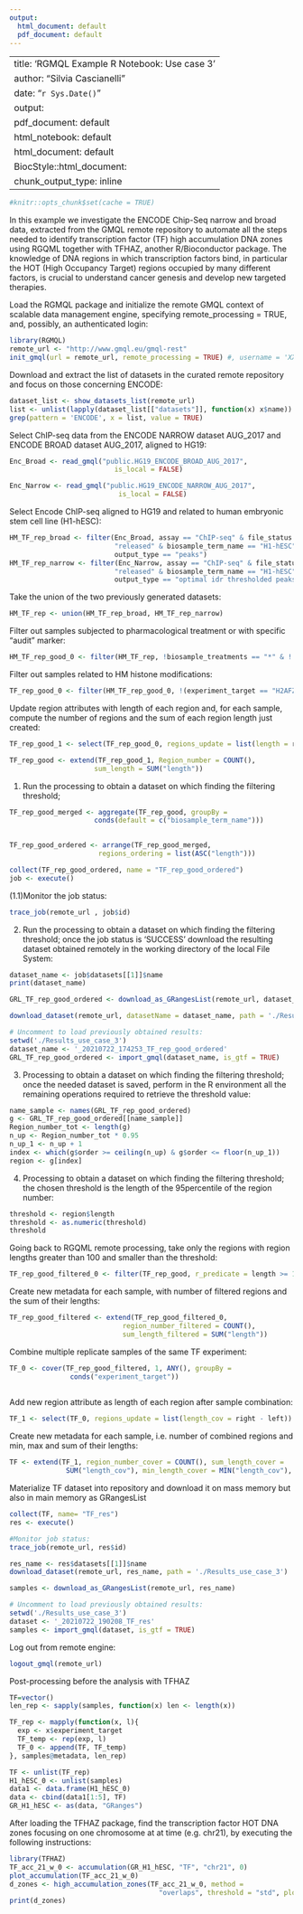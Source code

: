 ---
output:
  html_document: default
  pdf_document: default
---
---
title: 'RGMQL Example R Notebook: Use case 3'
author: "Silvia Cascianelli"
date: "`r Sys.Date()`"
output:
  pdf_document: default
  html_notebook: default
  html_document: default
  BiocStyle::html_document:
  chunk_output_type: inline
---

```{r setup, include = FALSE}
#knitr::opts_chunk$set(cache = TRUE)
```

In this example we investigate the ENCODE Chip-Seq narrow and broad data, extracted from the GMQL remote repository to automate all the steps needed to identify transcription factor (TF) high accumulation DNA zones using RGQML together with TFHAZ, another R/Bioconductor package. The knowledge of DNA regions in which transcription factors bind, in particular the HOT (High Occupancy Target) regions occupied by many different factors, is crucial to understand cancer genesis and develop new targeted therapies.

Load the RGMQL package and initialize the remote GMQL context of scalable data management engine, specifying remote_processing = TRUE, and, possibly, an authenticated login:

```{r, initialization}
library(RGMQL)
remote_url <- "http://www.gmql.eu/gmql-rest"
init_gmql(url = remote_url, remote_processing = TRUE) #, username = 'XXXX', password = 'XXXX')
```

Download and extract the list of datasets in the curated remote repository and focus on those concerning ENCODE:

```{r, available_datasets}
dataset_list <- show_datasets_list(remote_url)
list <- unlist(lapply(dataset_list[["datasets"]], function(x) x$name))
grep(pattern = 'ENCODE', x = list, value = TRUE)
```

Select ChIP-seq data from the ENCODE NARROW dataset AUG_2017 and ENCODE BROAD dataset AUG_2017, aligned to HG19:

```{r, read_NARROW_BROAD}

Enc_Broad <- read_gmql("public.HG19_ENCODE_BROAD_AUG_2017",
                          is_local = FALSE)

Enc_Narrow <- read_gmql("public.HG19_ENCODE_NARROW_AUG_2017",
                           is_local = FALSE)

```

Select Encode ChIP-seq aligned to HG19 and related to human embryonic stem cell line (H1-hESC):

```{r, select_H1-hESC}

HM_TF_rep_broad <- filter(Enc_Broad, assay == "ChIP-seq" & file_status == 
                          "released" & biosample_term_name == "H1-hESC" &                            
                          output_type == "peaks")
HM_TF_rep_narrow <- filter(Enc_Narrow, assay == "ChIP-seq" & file_status ==
                          "released" & biosample_term_name == "H1-hESC" & 
                          output_type == "optimal idr thresholded peaks")
```

Take the union of the two previously generated datasets:

```{r, union}
HM_TF_rep <- union(HM_TF_rep_broad, HM_TF_rep_narrow)
```

Filter out samples subjected to pharmacological treatment or with specific "audit" marker:

```{r, cleaning}
HM_TF_rep_good_0 <- filter(HM_TF_rep, !biosample_treatments == "*" & ! (audit_error == "extremely low read depth" | audit_error == "extremely low read length") & !(audit_warning == "insufficient read depth") & !(audit_not_compliant == "insufficient read depth" | audit_not_compliant =="insufficient replicate concordance" | audit_not_compliant == "missing input control" | audit_not_compliant == "severe bottlenecking" | audit_not_compliant == "unreplicated experiment"))                           
```

Filter out samples related to HM histone modifications:

```{r, discard_HM}
TF_rep_good_0 <- filter(HM_TF_rep_good_0, !(experiment_target == "H2AFZhuman" | experiment_target == "H3F3A-human" | experiment_target == "H3K27ac-human" | experiment_target == "H3K27me3-human" |        experiment_target == "H3K36me3-human" | experiment_target == "H3K4me1-human" | experiment_target ==   "H3K4me2-human" | experiment_target == "H3K4me3-human" | experiment_target == "H3K79me2-human" |      experiment_target == "H3K9ac-human" |  experiment_target == "H3K9me1-human" | experiment_target == "H3K9me2-human" | experiment_target == "H3K9me3-human" | experiment_target == "H4K20me1-human"))                        
```

Update region attributes with length of each region and, for each sample, compute the number of regions and the sum of each region length just created:

```{r, removal}
TF_rep_good_1 <- select(TF_rep_good_0, regions_update = list(length = right - left))

TF_rep_good <- extend(TF_rep_good_1, Region_number = COUNT(),
                     sum_length = SUM("length"))

```

(1) Run the processing to obtain a dataset on which finding the filtering threshold;

```{r, filtering_threshold_1, eval=FALSE}
TF_rep_good_merged <- aggregate(TF_rep_good, groupBy =
                     conds(default = c("biosample_term_name")))
                                 

TF_rep_good_ordered <- arrange(TF_rep_good_merged,                
                      regions_ordering = list(ASC("length")))

collect(TF_rep_good_ordered, name = "TF_rep_good_ordered")
job <- execute()
```

(1.1)Monitor the job status:

```{r, filtering_threshold_1_job_monitoring, eval=FALSE}
trace_job(remote_url , job$id)
```

(2) Run the processing to obtain a dataset on which finding the filtering threshold; once the job status is 'SUCCESS' download the resulting dataset obtained remotely in the working directory of the local File System:

```{r, filtering_threshold_2_download_in_FS, eval = FALSE}
dataset_name <- job$datasets[[1]]$name
print(dataset_name)

GRL_TF_rep_good_ordered <- download_as_GRangesList(remote_url, dataset_name)

download_dataset(remote_url, datasetName = dataset_name, path = './Results_use_case_3')

```

```{r, echo=FALSE}
# Uncomment to load previously obtained results:
setwd('./Results_use_case_3')
dataset_name <- '_20210722_174253_TF_rep_good_ordered'
GRL_TF_rep_good_ordered <- import_gmql(dataset_name, is_gtf = TRUE)
```

(3) Processing to obtain a dataset on which finding the filtering threshold; once the needed dataset is saved, perform in the R environment all the remaining operations required to retrieve the threshold value:

```{r, filtering_threshold_3}
name_sample <- names(GRL_TF_rep_good_ordered)
g <- GRL_TF_rep_good_ordered[[name_sample]]
Region_number_tot <- length(g)  
n_up <- Region_number_tot * 0.95 
n_up_1 <- n_up + 1
index <- which(g$order >= ceiling(n_up) & g$order <= floor(n_up_1))
region <- g[index]
```

(4) Processing to obtain a dataset on which finding the filtering threshold; the chosen threshold is the length of the 95percentile of the region number:

```{r, filtering_threshold_4}
threshold <- region$length
threshold <- as.numeric(threshold)
threshold
```

Going back to RGQML remote processing, take only the regions with region lengths greater than 100 and smaller than the threshold:

```{r, threshold_filtering}
TF_rep_good_filtered_0 <- filter(TF_rep_good, r_predicate = length >= 100 & length <= threshold)

```

Create new metadata for each sample, with number of filtered regions and the sum of their lengths:

```{r, attributes_after_filtering}
TF_rep_good_filtered <- extend(TF_rep_good_filtered_0,
                            region_number_filtered = COUNT(),  
                            sum_length_filtered = SUM("length"))
```

Combine multiple replicate samples of the same TF experiment:

```{r, combine_TF_exp}
TF_0 <- cover(TF_rep_good_filtered, 1, ANY(), groupBy = 
               conds("experiment_target"))
                 
```

Add new region attribute as length of each region after sample combination:

```{r, regions_update}
TF_1 <- select(TF_0, regions_update = list(length_cov = right - left))
```

Create new metadata for each sample, i.e. number of combined regions and min, max and sum of their lengths:

```{r, attributes_after_cover}
TF <- extend(TF_1, region_number_cover = COUNT(), sum_length_cover =
              SUM("length_cov"), min_length_cover = MIN("length_cov"), max_length_cover = MAX("length_cov"))

```

Materialize TF dataset into repository and download it on mass memory but also in main memory as GRangesList

```{r, main_execution, eval=FALSE}
collect(TF, name= "TF_res")
res <- execute()
```

```{r main_job_monitoring, eval=FALSE}
#Monitor job status:
trace_job(remote_url, res$id)
```

```{r, download_in_FS, eval=FALSE}
res_name <- res$datasets[[1]]$name
download_dataset(remote_url, res_name, path = './Results_use_case_3')
```

```{r, GRangesList, eval=FALSE}
samples <- download_as_GRangesList(remote_url, res_name)
```

```{r, echo=FALSE}
# Uncomment to load previously obtained results:
setwd('./Results_use_case_3')
dataset <- '_20210722_190208_TF_res'
samples <- import_gmql(dataset, is_gtf = TRUE)
```

Log out from remote engine:

```{r, logout}
logout_gmql(remote_url)

```


Post-processing before the analysis with TFHAZ

```{r, Post-processing}
TF=vector()
len_rep <- sapply(samples, function(x) len <- length(x))

TF_rep <- mapply(function(x, l){
  exp <- x$experiment_target
  TF_temp <- rep(exp, l)
  TF_0 <- append(TF, TF_temp)
}, samples@metadata, len_rep) 

TF <- unlist(TF_rep)
H1_hESC_0 <- unlist(samples)
data1 <- data.frame(H1_hESC_0)
data <- cbind(data1[1:5], TF)
GR_H1_hESC <- as(data, "GRanges")
```

After loading the TFHAZ package, find the transcription factor HOT DNA zones focusing on one chromosome at at time (e.g. chr21), by executing the following instructions:

```{r, TFHAZ_analysis}
library(TFHAZ)
TF_acc_21_w_0 <- accumulation(GR_H1_hESC, "TF", "chr21", 0)
plot_accumulation(TF_acc_21_w_0)
d_zones <- high_accumulation_zones(TF_acc_21_w_0, method =
                                     "overlaps", threshold = "std", plotZones = TRUE)  
print(d_zones)

```


